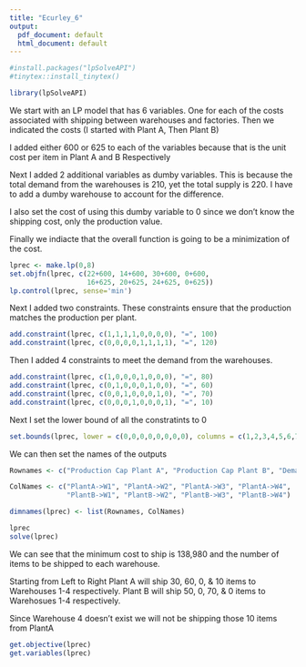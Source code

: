 ```yaml
---
title: "Ecurley_6"
output:
  pdf_document: default
  html_document: default
---
```


```r
#install.packages("lpSolveAPI")
#tinytex::install_tinytex()
```
```r
library(lpSolveAPI)
```


We start with an LP model that has 6 variables. One for each of the costs associated with shipping between warehouses and factories. Then we indicated the costs (I started with Plant A, Then Plant B)

I added either 600 or 625 to each of the variables because that is the unit cost per item in Plant A and B Respectively

Next I added 2 additional variables as dumby variables. This is because the total demand from the warehouses is 210, yet the total supply is 220. I have to add a dumby warehouse to account for the difference.

I also set the cost of using this dumby variable to 0 since we don't know the shipping cost, only the production value.

Finally we indiacte that the overall function is going to be a minimization of the cost.
```r
lprec <- make.lp(0,8)
set.objfn(lprec, c(22+600, 14+600, 30+600, 0+600,
                   16+625, 20+625, 24+625, 0+625))
lp.control(lprec, sense='min')

```

Next I added two constraints. These constraints ensure that the production matches the production per plant.

```r
add.constraint(lprec, c(1,1,1,1,0,0,0,0), "=", 100)
add.constraint(lprec, c(0,0,0,0,1,1,1,1), "=", 120)
```

Then I added 4 constraints to meet the demand from the warehouses.

```r
add.constraint(lprec, c(1,0,0,0,1,0,0,0), "=", 80)
add.constraint(lprec, c(0,1,0,0,0,1,0,0), "=", 60)
add.constraint(lprec, c(0,0,1,0,0,0,1,0), "=", 70)
add.constraint(lprec, c(0,0,0,1,0,0,0,1), "=", 10)
```

Next I set the lower bound of all the constratints to 0

```r
set.bounds(lprec, lower = c(0,0,0,0,0,0,0,0), columns = c(1,2,3,4,5,6,7,8))
```

We can then set the names of the outputs
```r
Rownames <- c("Production Cap Plant A", "Production Cap Plant B", "Demand Warehouse 1", "Demand Warehouse 2", "Demand Warehouse 3", "Demand Warehouse 4")

ColNames <- c("PlantA->W1", "PlantA->W2", "PlantA->W3", "PlantA->W4",
              "PlantB->W1", "PlantB->W2", "PlantB->W3", "PlantB->W4")

dimnames(lprec) <- list(Rownames, ColNames)
```

```r
lprec
solve(lprec)

```

We can see that the minimum cost to ship is 138,980 and the number of items to be shipped to each warehouse.

Starting from Left to Right 
Plant A will ship 30, 60, 0, & 10 items to Warehouses 1-4 respectively.
Plant B will ship 50, 0, 70, & 0  items to Warehosues 1-4 respectively.

Since Warehouse 4 doesn't exist we will not be shipping those 10 items from PlantA

```r
get.objective(lprec)
get.variables(lprec)
```

